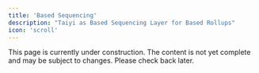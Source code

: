```yaml
---
title: 'Based Sequencing'
description: "Taiyi as Based Sequencing Layer for Based Rollups"
icon: 'scroll'
---
```


<Warning>
  This page is currently under construction. The content is not yet complete and may be subject to changes. Please check back later.
</Warning>